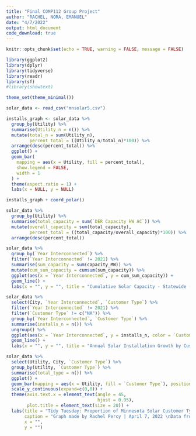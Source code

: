 ```yaml
---
title: "Final COMP112 Group Project"
author: "RACHEL, NORA, EMANUEL"
date: "4/7/2022"
output: html_document
code_download: true
---
```


```r
knitr::opts_chunk$set(echo = TRUE, warning = FALSE, message = FALSE)
```

```r
library(ggplot2)
library(dplyr)
library(tidyverse)
library(readr)
library(sf) 
#library(showtext)

theme_set(theme_minimal())
```


```r
solar_data <- read_csv("mnsolar5.csv")
```


```r
installs_graph <- solar_data %>% 
  group_by(Utility) %>% 
  summarise(Utility_n = n()) %>%
  mutate(total_n = sum(Utility_n),
         percent_total = ((Utility_n/total_n)*100)) %>% 
  arrange(desc(percent_total)) %>% 
  ggplot() +
  geom_bar(
    mapping = aes(x = Utility, fill = percent_total),
    show.legend = FALSE,
    width = 1
  ) +
  theme(aspect.ratio = 1) +
  labs(x = NULL, y = NULL)

installs_graph + coord_polar()
```

```r
solar_data %>% 
  group_by(Utility) %>% 
  summarise(total_capacity = sum(`DER Capacity kW AC`)) %>% 
  mutate(overall_capacity = sum(total_capacity),
         percent_total = ((total_capacity/overall_capacity)*100)) %>% 
  arrange(desc(percent_total))
```


```r
solar_data %>% 
  group_by(`Year Interconnected`) %>% 
  filter(`Year Interconnected` != 2021) %>% 
  summarise(sum_capacity = sum(capacity_MW)) %>% 
  mutate(cum_sum_capacity = cumsum(sum_capacity)) %>% 
  ggplot(aes(x = `Year Interconnected`, y = cum_sum_capacity)) +
  geom_line() +
  labs(x = "", y = "", title = "Cumulative Solar Capacity - Statewide (MW)")
```


```r
solar_data %>%
  select(City, `Year Interconnected`, `Customer Type`) %>% 
  filter(`Year Interconnected` != 2021) %>% 
  filter(`Customer Type` != c("NA")) %>% 
  group_by(`Year Interconnected`, `Customer Type`) %>%
  summarise(installs_n = n()) %>% 
  ungroup() %>% 
  ggplot(aes(x = `Year Interconnected`, y = installs_n, color = `Customer Type`)) +
  geom_line() +
  labs(x = "", y = "", title = "Annual Solar Installation Growth by Customer Type - Statewide") 
```

 

```r
solar_data %>% 
  select(Utility, City, `Customer Type`) %>% 
  group_by(Utility, `Customer Type`) %>%
  summarise(total_type = n()) %>% 
  ggplot() + 
  geom_bar(mapping = aes(x = Utility, fill = `Customer Type`), position = "fill") +
  scale_y_continuous(expand=c(0,0)) +
  theme(axis.text.x = element_text(angle = 45,
                                   hjust = 0.95),
        plot.title = element_text(size = 20)) +
  labs(title = "Tidy Tuesday: Proportion of Minnesota Solar Customer Types by Utilities",
       caption = "Graph made by Rachel Percy | April 7, 2022 \nData from Public Utilities Commission",
       x = "",
       y = "")
```


